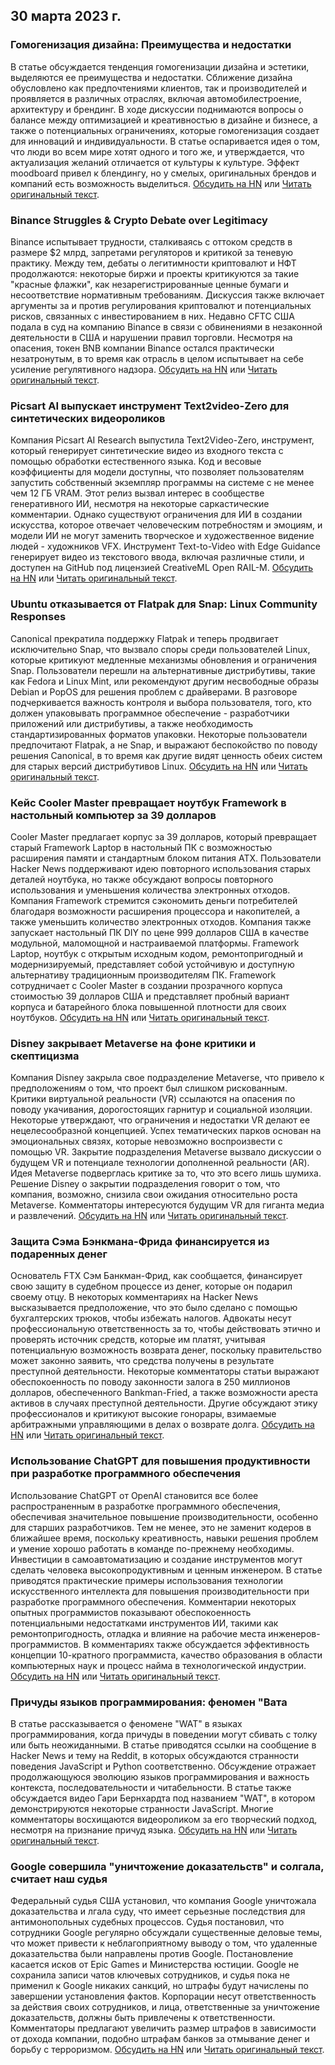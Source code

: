 

<CallToAction />

<Steps>

## 30 марта 2023 г.

### Гомогенизация дизайна: Преимущества и недостатки

В статье обсуждается тенденция гомогенизации дизайна и эстетики, выделяются ее преимущества и недостатки. Сближение дизайна обусловлено как предпочтениями клиентов, так и производителей и проявляется в различных отраслях, включая автомобилестроение, архитектуру и брендинг. В ходе дискуссии поднимаются вопросы о балансе между оптимизацией и креативностью в дизайне и бизнесе, а также о потенциальных ограничениях, которые гомогенизация создает для инноваций и индивидуальности. В статье оспаривается идея о том, что люди во всем мире хотят одного и того же, и утверждается, что актуализация желаний отличается от культуры к культуре. Эффект moodboard привел к блендингу, но у смелых, оригинальных брендов и компаний есть возможность выделиться.
[Обсудить на HN](http://news.ycombinator.com/item?id=35355703) или [Читать оригинальный текст](https://www.alexmurrell.co.uk/articles/the-age-of-average).

### Binance Struggles & Crypto Debate over Legitimacy

Binance испытывает трудности, сталкиваясь с оттоком средств в размере $2 млрд, запретами регуляторов и критикой за теневую практику. Между тем, дебаты о легитимности криптовалют и НФТ продолжаются: некоторые биржи и проекты критикуются за такие "красные флажки", как незарегистрированные ценные бумаги и несоответствие нормативным требованиям. Дискуссия также включает аргументы за и против регулирования криптовалют и потенциальных рисков, связанных с инвестированием в них. Недавно CFTC США подала в суд на компанию Binance в связи с обвинениями в незаконной деятельности в США и нарушении правил торговли. Несмотря на опасения, токен BNB компании Binance остался практически незатронутым, в то время как отрасль в целом испытывает на себе усиление регулятивного надзора.
[Обсудить на HN](http://news.ycombinator.com/item?id=35351805) или [Читать оригинальный текст](https://www.wsj.com/articles/binance-sees-2-billion-in-outflows-as-troubles-compound-9a136e21).

### Picsart AI выпускает инструмент Text2video-Zero для синтетических видеороликов

Компания Picsart AI Research выпустила Text2Video-Zero, инструмент, который генерирует синтетические видео из входного текста с помощью обработки естественного языка. Код и весовые коэффициенты для модели доступны, что позволяет пользователям запустить собственный экземпляр программы на системе с не менее чем 12 ГБ VRAM. Этот релиз вызвал интерес в сообществе генеративного ИИ, несмотря на некоторые саркастические комментарии. Однако существуют ограничения для ИИ в создании искусства, которое отвечает человеческим потребностям и эмоциям, и модели ИИ не могут заменить творческое и художественное видение людей - художников VFX. Инструмент Text-to-Video with Edge Guidance генерирует видео из текстового ввода, включая различные стили, и доступен на GitHub под лицензией CreativeML Open RAIL-M.
[Обсудить на HN](http://news.ycombinator.com/item?id=35352452) или [Читать оригинальный текст](https://github.com/Picsart-AI-Research/Text2Video-Zero).

### Ubuntu отказывается от Flatpak для Snap: Linux Community Responses

Canonical прекратила поддержку Flatpak и теперь продвигает исключительно Snap, что вызвало споры среди пользователей Linux, которые критикуют медленные механизмы обновления и ограничения Snap. Пользователи перешли на альтернативные дистрибутивы, такие как Fedora и Linux Mint, или рекомендуют другим несвободные образы Debian и PopOS для решения проблем с драйверами. В разговоре подчеркивается важность контроля и выбора пользователя, того, кто должен упаковывать программное обеспечение - разработчики приложений или дистрибутивы, а также необходимость стандартизированных форматов упаковки. Некоторые пользователи предпочитают Flatpak, а не Snap, и выражают беспокойство по поводу решения Canonical, в то время как другие видят ценность обеих систем для старых версий дистрибутивов Linux.
[Обсудить на HN](http://news.ycombinator.com/item?id=35354729) или [Читать оригинальный текст](https://lwn.net/SubscriberLink/927262/6adb2350e2b0d2ce/).

### Кейс Cooler Master превращает ноутбук Framework в настольный компьютер за 39 долларов

Cooler Master предлагает корпус за 39 долларов, который превращает старый Framework Laptop в настольный ПК с возможностью расширения памяти и стандартным блоком питания ATX. Пользователи Hacker News поддерживают идею повторного использования старых деталей ноутбука, но также обсуждают вопросы повторного использования и уменьшения количества электронных отходов. Компания Framework стремится сэкономить деньги потребителей благодаря возможности расширения процессора и накопителей, а также уменьшить количество электронных отходов. Компания также запускает настольный ПК DIY по цене 999 долларов США в качестве модульной, маломощной и настраиваемой платформы. Framework Laptop, ноутбук с открытым исходным кодом, ремонтопригодный и модернизируемый, представляет собой устойчивую и доступную альтернативу традиционным производителям ПК. Framework сотрудничает с Cooler Master в создании прозрачного корпуса стоимостью 39 долларов США и представляет пробный вариант корпуса и батарейного блока повышенной плотности для своих ноутбуков.
[Обсудить на HN](http://news.ycombinator.com/item?id=35350288) или [Читать оригинальный текст](https://www.theverge.com/2023/3/23/23652939/framework-cooler-master-sff-pc-case).

### Disney закрывает Metaverse на фоне критики и скептицизма

Компания Disney закрыла свое подразделение Metaverse, что привело к предположениям о том, что проект был слишком рискованным. Критики виртуальной реальности (VR) ссылаются на опасения по поводу укачивания, дорогостоящих гарнитур и социальной изоляции. Некоторые утверждают, что ограничения и недостатки VR делают ее нецелесообразной концепцией. Успех тематических парков основан на эмоциональных связях, которые невозможно воспроизвести с помощью VR. Закрытие подразделения Metaverse вызвало дискуссии о будущем VR и потенциале технологии дополненной реальности (AR). Идея Metaverse подверглась критике за то, что это всего лишь шумиха. Решение Disney о закрытии подразделения говорит о том, что компания, возможно, снизила свои ожидания относительно роста Metaverse. Комментаторы интересуются будущим VR для гиганта медиа и развлечений.
[Обсудить на HN](http://news.ycombinator.com/item?id=35350952) или [Читать оригинальный текст](https://www.wsj.com/articles/disney-eliminates-its-metaverse-division-as-part-of-companys-layoffs-plan-94b03650).

### Защита Сэма Бэнкмана-Фрида финансируется из подаренных денег

Основатель FTX Сэм Банкман-Фрид, как сообщается, финансирует свою защиту в судебном процессе из денег, которые он подарил своему отцу. В некоторых комментариях на Hacker News высказывается предположение, что это было сделано с помощью бухгалтерских трюков, чтобы избежать налогов. Адвокаты несут профессиональную ответственность за то, чтобы действовать этично и проверять источник средств, которые им платят, учитывая потенциальную возможность возврата денег, поскольку правительство может законно заявить, что средства получены в результате преступной деятельности. Некоторые комментаторы статьи выражают обеспокоенность по поводу законности залога в 250 миллионов долларов, обеспеченного Bankman-Fried, а также возможности ареста активов в случаях преступной деятельности. Другие обсуждают этику профессионалов и критикуют высокие гонорары, взимаемые арбитражными управляющими в делах о возврате долга.
[Обсудить на HN](http://news.ycombinator.com/item?id=35358698) или [Читать оригинальный текст](https://www.forbes.com/sites/sarahemerson/2023/03/29/sam-bankman-fried-legal-fees-funded-by-alameda-money-gifted-to-father-joe-bankman/).

### Использование ChatGPT для повышения продуктивности при разработке программного обеспечения

Использование ChatGPT от OpenAI становится все более распространенным в разработке программного обеспечения, обеспечивая значительное повышение производительности, особенно для старших разработчиков. Тем не менее, это не заменит кодеров в ближайшее время, поскольку креативность, навыки решения проблем и умение хорошо работать в команде по-прежнему необходимы. Инвестиции в самоавтоматизацию и создание инструментов могут сделать человека высокопродуктивным и ценным инженером. В статье приводятся практические примеры использования технологии искусственного интеллекта для повышения производительности при разработке программного обеспечения. Комментарии некоторых опытных программистов показывают обеспокоенность потенциальными недостатками инструментов ИИ, такими как ремонтопригодность, отладка и влияние на рабочие места инженеров-программистов. В комментариях также обсуждается эффективность концепции 10-кратного программиста, качество образования в области компьютерных наук и процесс найма в технологической индустрии.
[Обсудить на HN](http://news.ycombinator.com/item?id=35356054) или [Читать оригинальный текст](https://kadekillary.work/posts/1000x-eng/).

### Причуды языков программирования: феномен "Вата

В статье рассказывается о феномене "WAT" в языках программирования, когда причуды в поведении могут сбивать с толку или быть неожиданными. В статье приводятся ссылки на сообщение в Hacker News и тему на Reddit, в которых обсуждаются странности поведения JavaScript и Python соответственно. Обсуждение отражает продолжающуюся эволюцию языков программирования и важность контекста, последовательности и читабельности. В статье также обсуждается видео Гари Бернхардта под названием "WAT", в котором демонстрируются некоторые странности JavaScript. Многие комментаторы восхищаются видеороликом за его творческий подход, несмотря на признание причуд языка.
[Обсудить на HN](http://news.ycombinator.com/item?id=35363044) или [Читать оригинальный текст](https://www.destroyallsoftware.com/talks/wat).

### Google совершила "уничтожение доказательств" и солгала, считает наш судья

Федеральный судья США установил, что компания Google уничтожала доказательства и лгала суду, что имеет серьезные последствия для антимонопольных судебных процессов. Судья постановил, что сотрудники Google регулярно обсуждали существенные деловые темы, что может привести к неблагоприятному выводу о том, что удаленные доказательства были направлены против Google. Постановление касается исков от Epic Games и Министерства юстиции. Google не сохранила записи чатов ключевых сотрудников, и судья пока не применил к Google никаких санкций, но штрафы будут начислены по завершении установления фактов. Корпорации несут ответственность за действия своих сотрудников, и лица, ответственные за уничтожение доказательств, должны быть привлечены к ответственности. Комментаторы предлагают увеличить размер штрафов в зависимости от дохода компании, подобно штрафам банков за отмывание денег и борьбу с терроризмом.
[Обсудить на HN](http://news.ycombinator.com/item?id=35363095) или [Читать оригинальный текст](https://storage.courtlistener.com/recap/gov.uscourts.cand.373179/gov.uscourts.cand.373179.469.0.pdf).

</Steps>
